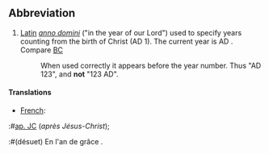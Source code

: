 ==Abbreviation==

#[[Latin]] ''[[Anno Domini#Latin|anno domini]]'' ("in the year of our Lord") used to specify years counting from the birth of Christ (AD 1). The current year is AD {{CURRENTYEAR}}.  Compare [[BC]]
#:When used correctly it appears before the year number.  Thus "AD 123", and '''not''' "123 AD".

====Translations====

*[[French]]: 
:#[[ap. JC]] (''après Jésus-Christ''); 
:#(désuet) En l'an de grâce {{CURRENTYEAR}}.